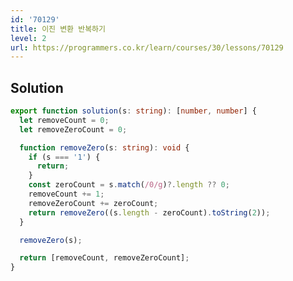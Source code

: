```yaml
---
id: '70129'
title: 이진 변환 반복하기
level: 2
url: https://programmers.co.kr/learn/courses/30/lessons/70129
---
```


## Solution

```typescript filename="solution.ts" copy
export function solution(s: string): [number, number] {
  let removeCount = 0;
  let removeZeroCount = 0;

  function removeZero(s: string): void {
    if (s === '1') {
      return;
    }
    const zeroCount = s.match(/0/g)?.length ?? 0;
    removeCount += 1;
    removeZeroCount += zeroCount;
    return removeZero((s.length - zeroCount).toString(2));
  }

  removeZero(s);

  return [removeCount, removeZeroCount];
}
```
